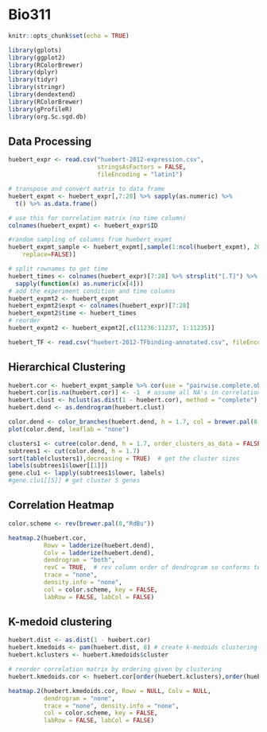 # Bio311

```r
knitr::opts_chunk$set(echo = TRUE)

library(gplots)
library(ggplot2)
library(RColorBrewer)
library(dplyr)
library(tidyr)
library(stringr)
library(dendextend)
library(RColorBrewer)
library(gProfileR)
library(org.Sc.sgd.db)
```

## Data Processing
```r
huebert_expr <- read.csv("huebert-2012-expression.csv", 
                         stringsAsFactors = FALSE, 
                         fileEncoding = "latin1")

# transpose and convert matrix to data frame
huebert_expmt <- huebert_expr[,7:28] %>% sapply(as.numeric) %>% 
  t() %>% as.data.frame()

# use this for correlation matrix (no time column)
colnames(huebert_expmt) <- huebert_expr$ID

#random sampling of columns from huebert_expmt
huebert_expmt_sample <- huebert_expmt[,sample(1:ncol(huebert_expmt), 2000,
  	replace=FALSE)]

# split rownames to get time
huebert_times <- colnames(huebert_expr)[7:28] %>% strsplit("[.T]") %>% 
  sapply(function(x) as.numeric(x[4]))
# add the experiment condition and time columns
huebert_expmt2 <- huebert_expmt
huebert_expmt2$expt <- colnames(huebert_expr)[7:28]
huebert_expmt2$time <- huebert_times
# reorder
huebert_expmt2 <- huebert_expmt2[,c(11236:11237, 1:11235)]
```

```r
huebert_TF <- read.csv("huebert-2012-TFbinding-annotated.csv", fileEncoding = "latin1")
```

## Hierarchical Clustering
```r
huebert.cor <- huebert_expmt_sample %>% cor(use = "pairwise.complete.obs")
huebert.cor[is.na(huebert.cor)] <- -1  # assume all NA's in correlation matrix is -1
huebert.clust <- hclust(as.dist(1 - huebert.cor), method = "complete")
huebert.dend <- as.dendrogram(huebert.clust)

color.dend <- color_branches(huebert.dend, h = 1.7, col = brewer.pal(8, "Dark2"))
plot(color.dend, leaflab = "none")
```

```r
clusters1 <- cutree(color.dend, h = 1.7, order_clusters_as_data = FALSE)
subtrees1 <- cut(color.dend, h = 1.7)
sort(table(clusters1),decreasing = TRUE)  # get the cluster sizes 
labels(subtrees1$lower[[1]])
gene.clu1 <- lapply(subtrees1$lower, labels)
#gene.clu1[[5]] # get cluster 5 genes
```

## Correlation Heatmap
```r
color.scheme <- rev(brewer.pal(8,"RdBu"))

heatmap.2(huebert.cor, 
          Rowv = ladderize(huebert.dend), 
          Colv = ladderize(huebert.dend), 
          dendrogram = "both", 
          revC = TRUE,  # rev column order of dendrogram so conforms to natural representation
          trace = "none", 
          density.info = "none",
          col = color.scheme, key = FALSE,
          labRow = FALSE, labCol = FALSE)
```

## K-medoid clustering
```r
huebert.dist <- as.dist(1 - huebert.cor)
huebert.kmedoids <- pam(huebert.dist, 8) # create k-medoids clustering with 8 clusters
huebert.kclusters <- huebert.kmedoids$cluster

# reorder correlation matrix by ordering given by clustering
huebert.kmedoids.cor <- huebert.cor[order(huebert.kclusters),order(huebert.kclusters)]

heatmap.2(huebert.kmedoids.cor, Rowv = NULL, Colv = NULL, 
          dendrogram = "none", 
          trace = "none", density.info = "none",
          col = color.scheme, key = FALSE,
          labRow = FALSE, labCol = FALSE)
```

